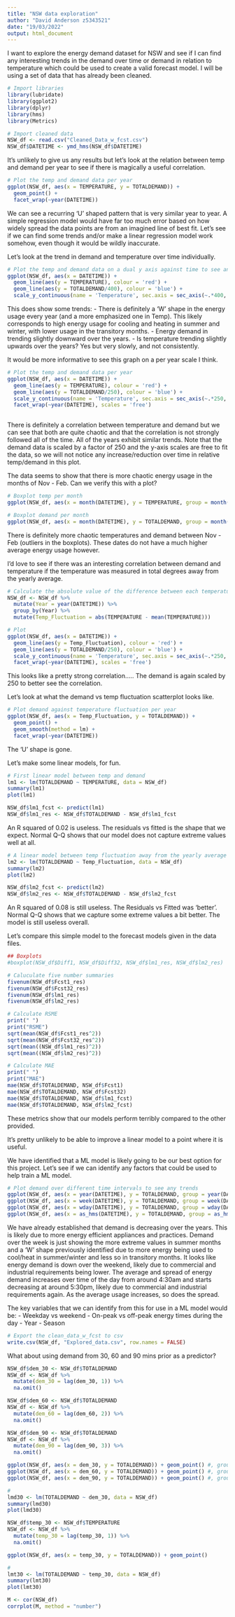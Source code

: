 ```yaml
---
title: "NSW data exploration"
author: "David Anderson z5343521"
date: "19/03/2022"
output: html_document
---
```


I want to explore the energy demand dataset for NSW and see if I can find any interesting trends in the demand over time or demand in relation to temperature which could be used to create a valid forecast model.
I will be using a set of data that has already been cleaned.

```r
# Import libraries
library(lubridate)
library(ggplot2)
library(dplyr)
library(hms)
library(Metrics)

# Import cleaned data
NSW_df <- read.csv("Cleaned_Data_w_fcst.csv")
NSW_df$DATETIME <- ymd_hms(NSW_df$DATETIME)
```

It's unlikely to give us any results but let's look at the relation between temp and demand per year to see if there is magically a useful correlation.

```r
# Plot the temp and demand data per year
ggplot(NSW_df, aes(x = TEMPERATURE, y = TOTALDEMAND)) +
  geom_point() +
  facet_wrap(~year(DATETIME))
```

We can see a recurring 'U' shaped pattern that is very similar year to year. A simple regression model would have far too much error based on how widely spread the data points are from an imagined line of best fit.
Let's see if we can find some trends and/or make a linear regression model work somehow, even though it would be wildly inaccurate.

Let's look at the trend in demand and temperature over time individually.

```r
# Plot the temp and demand data on a dual y axis against time to see any correlation.
ggplot(NSW_df, aes(x = DATETIME)) +
  geom_line(aes(y = TEMPERATURE), colour = 'red') + 
  geom_line(aes(y = TOTALDEMAND/400), colour = 'blue') +
  scale_y_continuous(name = 'Temperature', sec.axis = sec_axis(~.*400, name = 'Demand'))

```

This does show some trends:
      - There is definitely a 'W' shape in the energy usage every year (and a more emphasized one in Temp). This likely corresponds to high energy usage for cooling and heating in summer and winter, with lower usage in the transitory months.
      - Energy demand in trending slightly downward over the years.
      - Is temperature trending slightly upwards over the years? Yes but very slowly, and not consistently.

It would be more informative to see this graph on a per year scale I think.

```r
# Plot the temp and demand data per year
ggplot(NSW_df, aes(x = DATETIME)) +
  geom_line(aes(y = TEMPERATURE), colour = 'red') + 
  geom_line(aes(y = TOTALDEMAND/250), colour = 'blue') +
  scale_y_continuous(name = 'Temperature', sec.axis = sec_axis(~.*250, name = 'Demand')) +
  facet_wrap(~year(DATETIME), scales = 'free')
  
```

There is definitely a correlation between temperature and demand but we can see that both are quite chaotic and that the correlation is not strongly followed all of the time.
All of the years exhibit similar trends. Note that the demand data is scaled by a factor of 250 and the y-axis scales are free to fit the data, so we will not notice any increase/reduction over time in relative temp/demand in this plot.

The data seems to show that there is more chaotic energy usage in the months of Nov - Feb. Can we verify this with a plot?

```r
# Boxplot temp per month
ggplot(NSW_df, aes(x = month(DATETIME), y = TEMPERATURE, group = month(DATETIME))) + geom_boxplot() + xlim(0, 13)

# Boxplot demand per month
ggplot(NSW_df, aes(x = month(DATETIME), y = TOTALDEMAND, group = month(DATETIME))) + geom_boxplot() + xlim(0, 13)
```

There is definitely more chaotic temperatures and demand between Nov - Feb (outliers in the boxplots). These dates do not have a much higher average energy usage however.

I'd love to see if there was an interesting correlation between demand and temperature if the temperature was measured in total degrees away from the yearly average.

```r
# Calculate the absolute value of the difference between each temperature and the average temperature for that year.
NSW_df <- NSW_df %>%
  mutate(Year = year(DATETIME)) %>%
  group_by(Year) %>%
  mutate(Temp_Fluctuation = abs(TEMPERATURE - mean(TEMPERATURE)))

# Plot
ggplot(NSW_df, aes(x = DATETIME)) +
  geom_line(aes(y = Temp_Fluctuation), colour = 'red') + 
  geom_line(aes(y = TOTALDEMAND/250), colour = 'blue') +
  scale_y_continuous(name = 'Temperature', sec.axis = sec_axis(~.*250, name = 'Demand')) +
  facet_wrap(~year(DATETIME), scales = 'free')
```

This looks like a pretty strong correlation..... The demand is again scaled by 250 to better see the correlation.

Let's look at what the demand vs temp fluctuation scatterplot looks like.

```r
# Plot demand against temperature fluctuation per year
ggplot(NSW_df, aes(x = Temp_Fluctuation, y = TOTALDEMAND)) +
  geom_point() +
  geom_smooth(method = lm) +
  facet_wrap(~year(DATETIME))
```

The 'U' shape is gone.

Let's make some linear models, for fun.

```r
# First linear model between temp and demand
lm1 <- lm(TOTALDEMAND ~ TEMPERATURE, data = NSW_df)
summary(lm1)
plot(lm1)

NSW_df$lm1_fcst <- predict(lm1)
NSW_df$lm1_res <- NSW_df$TOTALDEMAND - NSW_df$lm1_fcst
```

An R squared of 0.02 is useless. The residuals vs fitted is the shape that we expect. Normal Q-Q shows that our model does not capture extreme values well at all.

```r
# A linear model between temp fluctuation away from the yearly average will likely fix the Residuals vs fitted graph
lm2 <- lm(TOTALDEMAND ~ Temp_Fluctuation, data = NSW_df)
summary(lm2)
plot(lm2)

NSW_df$lm2_fcst <- predict(lm2)
NSW_df$lm2_res <- NSW_df$TOTALDEMAND - NSW_df$lm2_fcst
```

An R squared of 0.08 is still useless. The Residuals vs Fitted was 'better'. Normal Q-Q shows that we capture some extreme values a bit better. The model is still useless overall.

Let's compare this simple model to the forecast models given in the data files.

```r
## Boxplots
#boxplot(NSW_df$Diff1, NSW_df$Diff32, NSW_df$lm1_res, NSW_df$lm2_res)

# Caluculate five number summaries
fivenum(NSW_df$Fcst1_res)
fivenum(NSW_df$Fcst32_res)
fivenum(NSW_df$lm1_res)
fivenum(NSW_df$lm2_res)

# Calculate RSME
print(" ")
print("RSME")
sqrt(mean(NSW_df$Fcst1_res^2))
sqrt(mean(NSW_df$Fcst32_res^2))
sqrt(mean((NSW_df$lm1_res)^2))
sqrt(mean((NSW_df$lm2_res)^2))

# Calculate MAE
print(" ")
print("MAE")
mae(NSW_df$TOTALDEMAND, NSW_df$Fcst1)
mae(NSW_df$TOTALDEMAND, NSW_df$Fcst32)
mae(NSW_df$TOTALDEMAND, NSW_df$lm1_fcst)
mae(NSW_df$TOTALDEMAND, NSW_df$lm2_fcst)
```

These metrics show that our models perform terribly compared to the other provided.

It's pretty unlikely to be able to improve a linear model to a point where it is useful.

We have identified that a ML model is likely going to be our best option for this project. 
Let's see if we can identify any factors that could be used to help train a ML model.

```r
# Plot demand over different time intervals to see any trends
ggplot(NSW_df, aes(x = year(DATETIME), y = TOTALDEMAND, group = year(DATETIME))) + geom_boxplot()
ggplot(NSW_df, aes(x = week(DATETIME), y = TOTALDEMAND, group = week(DATETIME))) + geom_boxplot()
ggplot(NSW_df, aes(x = wday(DATETIME), y = TOTALDEMAND, group = wday(DATETIME))) + geom_boxplot()
ggplot(NSW_df, aes(x = as_hms(DATETIME), y = TOTALDEMAND, group = as_hms(DATETIME))) + geom_boxplot()

```

We have already established that demand is decreasing over the years. This is likely due to more energy efficient appliances and practices.
Demand over the week is just showing the more extreme values in summer months and a 'W' shape previously identified due to more energy being used to cool/heat in summer/winter and less so in transitory months.
It looks like energy demand is down over the weekend, likely due to commercial and industrial requirements being lower.
The average and spread of energy demand increases over time of the day from around 4:30am and starts decreasing at around 5:30pm, likely due to commercial and industrial requirements again. As the average usage increases, so does the spread.

The key variables that we can identify from this for use in a ML model would be:
    - Weekday vs weekend
    - On-peak vs off-peak energy times during the day
    - Year
    - Season


```r
# Export the clean_data_w_fcst to csv
write.csv(NSW_df, "Explored_data.csv", row.names = FALSE)
```

What about using demand from 30, 60 and 90 mins prior as a predictor?


```r
NSW_df$dem_30 <- NSW_df$TOTALDEMAND
NSW_df <- NSW_df %>%
  mutate(dem_30 = lag(dem_30, 1)) %>%
  na.omit()

NSW_df$dem_60 <- NSW_df$TOTALDEMAND
NSW_df <- NSW_df %>%
  mutate(dem_60 = lag(dem_60, 2)) %>%
  na.omit()

NSW_df$dem_90 <- NSW_df$TOTALDEMAND
NSW_df <- NSW_df %>%
  mutate(dem_90 = lag(dem_90, 3)) %>%
  na.omit()
```






```r
ggplot(NSW_df, aes(x = dem_30, y = TOTALDEMAND)) + geom_point() #, group = year(DATETIME)))
ggplot(NSW_df, aes(x = dem_60, y = TOTALDEMAND)) + geom_point() #, group = year(DATETIME)))
ggplot(NSW_df, aes(x = dem_90, y = TOTALDEMAND)) + geom_point() #, group = year(DATETIME)))
```




```r
# 
lmd30 <- lm(TOTALDEMAND ~ dem_30, data = NSW_df)
summary(lmd30)
plot(lmd30)

```






```r
NSW_df$temp_30 <- NSW_df$TEMPERATURE
NSW_df <- NSW_df %>%
  mutate(temp_30 = lag(temp_30, 1)) %>%
  na.omit()
```






```r
ggplot(NSW_df, aes(x = temp_30, y = TOTALDEMAND)) + geom_point()
```




```r
# 
lmt30 <- lm(TOTALDEMAND ~ temp_30, data = NSW_df)
summary(lmt30)
plot(lmt30)

```


```r
M <- cor(NSW_df)
corrplot(M, method = "number")
```


